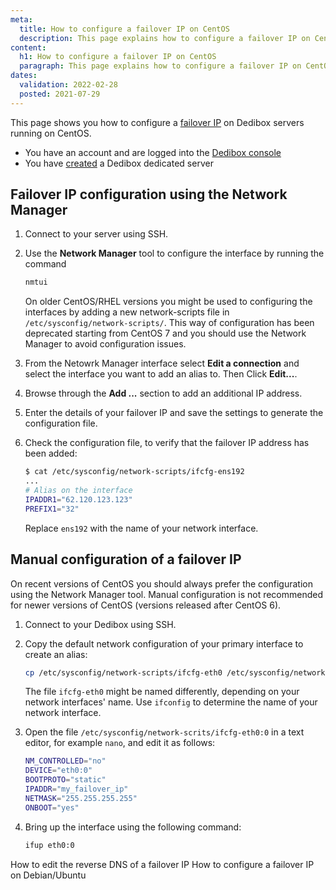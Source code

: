 ```yaml
---
meta:
  title: How to configure a failover IP on CentOS 
  description: This page explains how to configure a failover IP on CentOS.
content:
  h1: How to configure a failover IP on CentOS 
  paragraph: This page explains how to configure a failover IP on CentOS.
dates:
  validation: 2022-02-28
  posted: 2021-07-29
---
```


This page shows you how to configure a [failover IP](/dedibox-network/ip-failover/concepts/#failover-ips) on Dedibox servers running on CentOS.

<Message type="requirement">

  - You have an account and are logged into the [Dedibox console](https://console.online.net)
  - You have [created](/dedibox/dedicated-servers/how-to/order-a-server) a Dedibox dedicated server

</Message>

## Failover IP configuration using the Network Manager 

1. Connect to your server using SSH.

2. Use the **Network Manager** tool to configure the interface by running the command 

    ```sh 
    nmtui
    ```

    <Message type="note">

    On older CentOS/RHEL versions you might be used to configuring the interfaces by adding a new network-scripts file in `/etc/sysconfig/network-scripts/`. This way of configuration has been deprecated starting from CentOS 7 and you should use the Network Manager to avoid configuration issues. 

    </Message>

3. From the Netowrk Manager interface select **Edit a connection** and select the interface you want to add an alias to. Then Click **Edit...**.

4. Browse through the **Add ...** section to add an additional IP address. 

5. Enter the details of your failover IP and save the settings to generate the configuration file. 

6. Check the configuration file, to verify that the failover IP address has been added: 

    ```sh 
    $ cat /etc/sysconfig/network-scripts/ifcfg-ens192
    ...
    # Alias on the interface
    IPADDR1="62.120.123.123"
    PREFIX1="32"
    ```

    <Message type="note">

    Replace `ens192` with the name of your network interface. 

    </Message>

## Manual configuration of a failover IP

<Message type="note">

On recent versions of CentOS you should always prefer the configuration using the Network Manager tool. Manual configuration is not recommended for newer versions of CentOS (versions released after CentOS 6). 

</Message>

1. Connect to your Dedibox using SSH.

2. Copy the default network configuration of your primary interface to create an alias: 

    ```sh 
    cp /etc/sysconfig/network-scripts/ifcfg-eth0 /etc/sysconfig/network-scrits/ifcfg-eth0:0
    ```

    <Message type="note">

    The file `ifcfg-eth0` might be named differently, depending on your network interfaces' name. Use `ifconfig` to determine the name of your network interface. 

    </Message>

3. Open the file `/etc/sysconfig/network-scrits/ifcfg-eth0:0` in a text editor, for example `nano`, and edit it as follows: 

    ```sh 
    NM_CONTROLLED="no"
    DEVICE="eth0:0"
    BOOTPROTO="static"
    IPADDR="my_failover_ip"
    NETMASK="255.255.255.255"
    ONBOOT="yes"
    ```

4. Bring up the interface using the following command: 

    ```sh 
    ifup eth0:0
    ```

<Navigation title="See Also">
  <PreviousButton to="/dedibox-network/ip-failover/how-to/configure-reverse-dns">How to edit the reverse DNS of a failover IP</PreviousButton>
  <NextButton to="/dedibox-network/ip-failover/how-to/configure-debian-ubuntu">How to configure a failover IP on Debian/Ubuntu</NextButton>
</Navigation>
